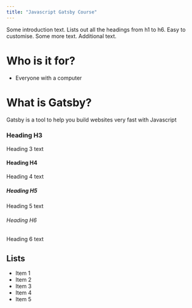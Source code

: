 ```yaml
---
title: "Javascript Gatsby Course"
---
```


Some introduction text. Lists out all the headings from h1 to h6. Easy to customise. Some more text. Additional text.

# Who is it for?
- Everyone with a computer

# What is Gatsby?
Gatsby is a tool to help you build websites very fast with Javascript

### Heading H3
Heading 3 text

#### Heading H4
Heading 4 text

##### Heading H5
Heading 5 text

###### Heading H6
Heading 6 text

## Lists
- Item 1
- Item 2
- Item 3
- Item 4
- Item 5
